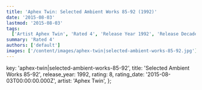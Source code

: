 ```yaml
---
title: 'Aphex Twin: Selected Ambient Works 85-92 (1992)'
date: '2015-08-03'
lastmod: '2015-08-03'
tags:
  ['Artist Aphex Twin', 'Rated 4', 'Release Year 1992', 'Release Decade 1990']
summary: 'Rated 4'
authors: ['default']
images: ['/content/images/aphex-twin|selected-ambient-works-85-92.jpg']
---
```


  key: 'aphex-twin|selected-ambient-works-85-92',
  title: 'Selected Ambient Works 85-92',
  release_year: 1992,
  rating: 8,
  rating_date: '2015-08-03T00:00:00.000Z',
  artist: 'Aphex Twin',
};

<MusicRating data={data} />
